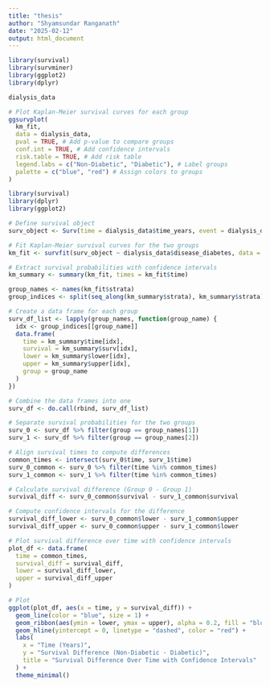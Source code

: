 ---
title: "thesis"
author: "Shyamsundar Ranganath"
date: "2025-02-12"
output: html_document
---

```{r}
library(survival)
library(survminer)
library(ggplot2)
library(dplyr)
```



```{r}
dialysis_data
```

```{r}
# Plot Kaplan-Meier survival curves for each group
ggsurvplot(
  km_fit,
  data = dialysis_data,
  pval = TRUE, # Add p-value to compare groups
  conf.int = TRUE, # Add confidence intervals
  risk.table = TRUE, # Add risk table
  legend.labs = c("Non-Diabetic", "Diabetic"), # Label groups
  palette = c("blue", "red") # Assign colors to groups
)
```






```{r}
library(survival)
library(dplyr)
library(ggplot2)

# Define survival object
surv_object <- Surv(time = dialysis_data$time_years, event = dialysis_data$event)

# Fit Kaplan-Meier survival curves for the two groups
km_fit <- survfit(surv_object ~ dialysis_data$disease_diabetes, data = dialysis_data)

# Extract survival probabilities with confidence intervals
km_summary <- summary(km_fit, times = km_fit$time)

group_names <- names(km_fit$strata)
group_indices <- split(seq_along(km_summary$strata), km_summary$strata)

# Create a data frame for each group
surv_df_list <- lapply(group_names, function(group_name) {
  idx <- group_indices[[group_name]]
  data.frame(
    time = km_summary$time[idx],
    survival = km_summary$surv[idx],
    lower = km_summary$lower[idx],
    upper = km_summary$upper[idx],
    group = group_name
  )
})

# Combine the data frames into one
surv_df <- do.call(rbind, surv_df_list)

# Separate survival probabilities for the two groups
surv_0 <- surv_df %>% filter(group == group_names[1])
surv_1 <- surv_df %>% filter(group == group_names[2])

# Align survival times to compute differences
common_times <- intersect(surv_0$time, surv_1$time)
surv_0_common <- surv_0 %>% filter(time %in% common_times)
surv_1_common <- surv_1 %>% filter(time %in% common_times)

# Calculate survival difference (Group 0 - Group 1)
survival_diff <- surv_0_common$survival - surv_1_common$survival

# Compute confidence intervals for the difference
survival_diff_lower <- surv_0_common$lower - surv_1_common$upper
survival_diff_upper <- surv_0_common$upper - surv_1_common$lower

# Plot survival difference over time with confidence intervals
plot_df <- data.frame(
  time = common_times,
  survival_diff = survival_diff,
  lower = survival_diff_lower,
  upper = survival_diff_upper
)

# Plot
ggplot(plot_df, aes(x = time, y = survival_diff)) +
  geom_line(color = "blue", size = 1) +
  geom_ribbon(aes(ymin = lower, ymax = upper), alpha = 0.2, fill = "blue") +
  geom_hline(yintercept = 0, linetype = "dashed", color = "red") +
  labs(
    x = "Time (Years)",
    y = "Survival Difference (Non-Diabetic - Diabetic)",
    title = "Survival Difference Over Time with Confidence Intervals"
  ) +
  theme_minimal()

```






